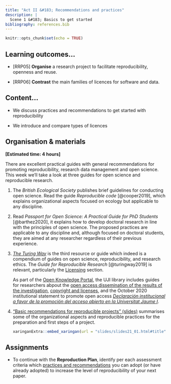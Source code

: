 ```yaml
---
title: "Act II &#183; Recommendations and practices"
description: |
  Scene 1 &#183; Basics to get started
bibliography: references.bib
---
```


```r
knitr::opts_chunk$set(echo = TRUE)
```

## Learning outcomes...

-   [RRP05] **Organise** a research project to facilitate reproducibility, openness and reuse.

-   [RRP06] **Contrast** the main families of licences for software and data.


## Content...

-   We discuss practices and recommendations to get started with reproducibility

-   We introduce and compare types of licences


## Organisation & materials

**[Estimated time: 4 hours]**


There are excellent practical guides with general recommendations for promoting reproducibility, research data management and open science. This week we'll take a look at three guides for open science and reproducible research.

1. The *British Ecological Society* publishes brief guidelines for conducting open science. Read the guide *Reproducible code* [@cooper2019], which explains organizational aspects focused on ecology but applicable to any discipline.

2. Read *Passport for Open Science: A Practical Guide for PhD Students* [@barthez2020], it explains how to develop doctoral research in line with the principles of open science. The proposed practices are applicable to any discipline and, although focused on doctoral students, they are aimed at any researcher regardless of their previous experience.

3.  [*The Turing Way*](https://the-turing-way.netlify.app/welcome.html) is the third resource or guide which indeed is a compendium of guides on open science, reproducibility, and research ethics. The *Guide for Reproducible Research* [@turingway2019] is relevant, particularly the [Licensing](https://the-turing-way.netlify.app/reproducible-research/licensing.html) section.

    <aside>

    As part of the [Open Knowledge Portal](https://www.uji.es/serveis/cd/bib/pco/), the UJI library includes guides for researchers abpout the [open access dissemination of the results of the investigation](https://www.uji.es/serveis/cd/bib/serveis/investigacio/oa/), [copyright and licenses](https://www.uji.es/serveis/cd/bib/pco/base/drets2/), and the October 2020 institutional statement to promote open access [_Declaración institucional a favor de la promoción del acceso abierto en la Universitat Jaume I_](http://www.uji.es/upo/rest/contenido/630998650/raw?idioma=es).

    </aside>

4.  ["Basic recommendations for reproducible projects" (slides)](slides/slides21_01.html) <!--([y video](https://drive.google.com/file/d/1ClXP52SNq-aW2XC9lGj3lG0C0TNPjpxD/view?usp=sharing)) --> summarises some of the organizational aspects and reproducible practices for the preparation and first steps of a project.

    ```r
    xaringanExtra::embed_xaringan(url = "slides/slides21_01.html#title", ratio = "16:9")
    ```


<!--
Comenta sobre el tipo de licencia para software y para datos que utilizas normalmente (si lo haces), y cuál utilizarías en el caso de que nunca hayas especificado una licencia.

Según los tres aspectos a mejorar (limitaciones) que identificaste en la sesión anterior, reflexiona y selecciona las prácticas que puedes llevar a cabo para superar dichas limitaciones en tu próximo artículo de investigación

6.  Lee las dos primeras secciones (*Software Citation Principles*, *Motivation*) del artículo *Software citation principles* [@smith2016]. Luego, salta al Anexo B (*Software citation use cases*), que enumera situaciones de uso de software que se pueden dar en un artículo. ¿Qué casos de usos (selecciona 3 como máximo) se dan habitualmente en tus artículos? De estos, ¿en cuantos de ellos citas el software correctamente?.

-->

## Assignments

-   To continue with the **Reproduction Plan**, identify per each assessment criteria which [practices and recommendations](slides/slides21_01.html#summary) you can adopt (or have already adopted) to increase the level of reproducibility of your next paper.


<!--
-   Sube tu auto-reflexión (actividades 3, 5 y 6) en el foro **Auto-reflexión de prácticas, licencias y citación** en el Aula Virutal e indica también la disciplina a la que perteneces en el mensaje.
-->

